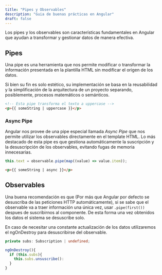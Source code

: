 ---
title: "Pipes y Observables"
description: "Guia de buenas prácticas en Angular"
draft: false
---


Los pipes y los observables son características fundamentales en Angular que ayudan a transformar y gestionar datos de manera efectiva.

## Pipes

Una pipe es una herramienta que nos permite modificar o transformar la información presentada en la plantilla HTML sin modificar el origen de los datos.

Si bien su fin es solo estético, su implementación se basa en la reusabilidad y la simplificación de la arquitectura de un proyecto separando, posiblemente, procesos matemáticos o semánticos.

```html
<!-- Esta pipe transforma el texto a uppercase -->
<p>{{ someString | uppercase }}</p>
```

### Async Pipe

Angular nos provee de una pipe especial llamada _Async Pipe_ que nos permite utilizar los observables directamente en el template HTML. Lo más destacado de esta pipe es que gestiona automáticamente la suscripción y la desuscripción de los observables, evitando fugas de memoria innecesarias.

<Tabs>

<TabItem label="some.component.ts">

```ts
this.text = observable.pipe(map((value) => value.item));
```

</TabItem>

<TabItem label="some.component.html">

```html
<p>{{ someString | async }}</p>
```

</TabItem>

</Tabs>

## Observables

Una buena recomendación es que (Por más que Angular por defecto se desuscriba de las peticiones HTTP automáticamente), si se sabe que el observable va a traer información una única vez, usar `.pipe(first())` despues de suscribirnos al componente. De esta forma una vez obtenidos los datos el sistema se desuscribe solo.

En caso de necesitar una constante actualización de los datos utilizaremos el ngOnDestroy para desuscribirse del observable.

```ts
private subs: Subscription | undefined;

ngOnDestroy(){
  if (this.subs){
    this.subs.unsuscribe():
  }
}
```
